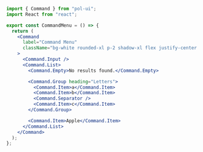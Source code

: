 ```jsx
import { Command } from "pol-ui";
import React from "react";

export const CommandMenu = () => {
  return (
    <Command
      label="Command Menu"
      className="bg-white rounded-xl p-2 shadow-xl flex justify-center max-w-[500px]"
    >
      <Command.Input />
      <Command.List>
        <Command.Empty>No results found.</Command.Empty>

        <Command.Group heading="Letters">
          <Command.Item>a</Command.Item>
          <Command.Item>b</Command.Item>
          <Command.Separator />
          <Command.Item>c</Command.Item>
        </Command.Group>

        <Command.Item>Apple</Command.Item>
      </Command.List>
    </Command>
  );
};
```
